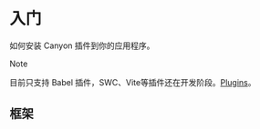 
# 入门

如何安装 Canyon 插件到你的应用程序。

> [!NOTE]
>
> 目前只支持 Babel 插件，SWC、Vite等插件还在开发阶段。[Plugins](https://github.com/canyon-project/canyon/tree/main/plugins)。

## 框架

<Cards>
  <Cards.Card
    title="Next.js"
    href="/documentation/installation/next"
  />
  <Cards.Card
    title="Vite"
    href="/documentation/installation/vite"
  />
</Cards>

